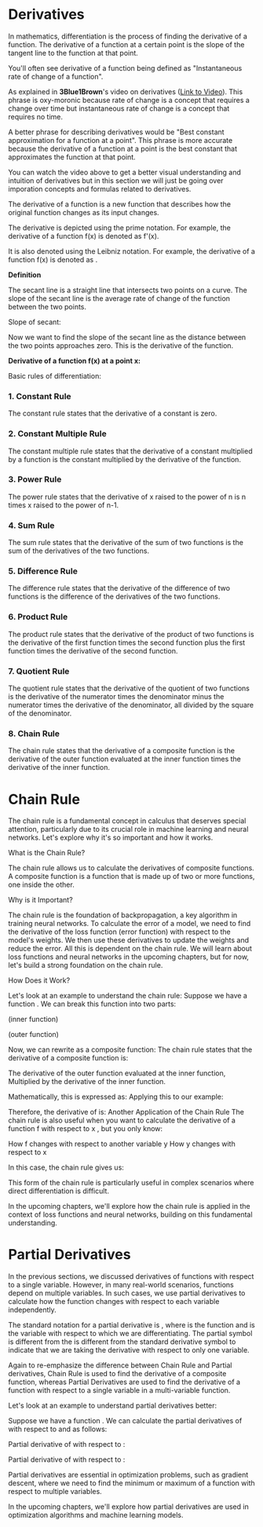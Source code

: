 # Derivatives

In mathematics, differentiation is the process of finding the derivative of a function. The derivative of a function at a certain point is the slope of the tangent line to the function at that point. 

You'll often see derivative of a function being defined as "Instantaneous rate of change of a function". 

As explained in **3Blue1Brown**'s video on derivatives ([Link to Video](https://youtu.be/9vKqVkMQHKk)). This phrase is oxy-moronic because rate of change is a concept that requires a change over time but instantaneous rate of change is a concept that requires no time.

A better phrase for describing derivatives would be "Best constant approximation for a function at a point". This phrase is more accurate because the derivative of a function at a point is the best constant that approximates the function at that point.

You can watch the video above to get a better visual understanding and intuition of derivatives but in this section we will just be going over imporation concepts and formulas related to derivatives.

The derivative of a function is a new function that describes how the original function changes as its input changes.

The derivative is depicted using the prime notation. For example, the derivative of a function f(x) is denoted as f'(x).

It is also denoted using the Leibniz notation. For example, the derivative of a function f(x) is denoted as <InlineMath math="\frac{df}{dx}" />.

**Definition**

The secant line is a straight line that intersects two points on a curve. The slope of the secant line is the average rate of change of the function between the two points.

Slope of secant:
<BlockMath math="\frac{f(x+h)-f(x)}{h}" />

Now we want to find the slope of the secant line as the distance between the two points approaches zero. This is the derivative of the function.

**Derivative of a function f(x) at a point x:**
<BlockMath math="\lim_{h \to 0} \frac{f(x+h)-f(x)}{h}" />

<PlayButton graphicId="DerivativesGraphic" />

Basic rules of differentiation:

### 1. Constant Rule

The constant rule states that the derivative of a constant is zero.

<BlockMath math="\frac{d}{dx}(c) = 0"/>

### 2. Constant Multiple Rule

The constant multiple rule states that the derivative of a constant multiplied by a function is the constant multiplied by the derivative of the function.

<BlockMath math="\frac{d}{dx}(cf(x)) = c\frac{d}{dx}(f(x))"/>

### 3. Power Rule

The power rule states that the derivative of x raised to the power of n is n times x raised to the power of n-1.

<BlockMath math="\frac{d}{dx}(x^n) = nx^{n-1}"/>

### 4. Sum Rule

The sum rule states that the derivative of the sum of two functions is the sum of the derivatives of the two functions.

<BlockMath math="\frac{d}{dx}[f(x) + g(x)] = \frac{d}{dx}(f(x)) + \frac{d}{dx}(g(x))"/>

### 5. Difference Rule

The difference rule states that the derivative of the difference of two functions is the difference of the derivatives of the two functions.

<BlockMath math="\frac{d}{dx}[f(x) - g(x)] = \frac{d}{dx}(f(x)) - \frac{d}{dx}(g(x))"/>

### 6. Product Rule

The product rule states that the derivative of the product of two functions is the derivative of the first function times the second function plus the first function times the derivative of the second function.

<BlockMath math="\frac{d}{dx}[f(x)g(x)] = f'(x)g(x) + f(x)g'(x)"/>

### 7. Quotient Rule

The quotient rule states that the derivative of the quotient of two functions is the derivative of the numerator times the denominator minus the numerator times the derivative of the denominator, all divided by the square of the denominator.

<BlockMath math="\frac{d}{dx}\left[\frac{f(x)}{g(x)}\right] = \frac{f'(x)g(x) - f(x)g'(x)}{(g(x))^2}"/>

### 8. Chain Rule

The chain rule states that the derivative of a composite function is the derivative of the outer function evaluated at the inner function times the derivative of the inner function.

<BlockMath math="\frac{d}{dx}f[g(x))] = f'[g(x)]g'(x)"/>

# Chain Rule

The chain rule is a fundamental concept in calculus that deserves special attention, particularly due to its crucial role in machine learning and neural networks. Let's explore why it's so important and how it works.

What is the Chain Rule?

The chain rule allows us to calculate the derivatives of composite functions. A composite function is a function that is made up of two or more functions, one inside the other.

Why is it Important?

The chain rule is the foundation of backpropagation, a key algorithm in training neural networks. To calculate the error of a model, we need to find the derivative of the loss function (error function) with respect to the model's weights. We then use these derivatives to update the weights and reduce the error. All this is dependent on the chain rule.
We will learn about loss functions and neural networks in the upcoming chapters, but for now, let's build a strong foundation on the chain rule.

How Does it Work?

Let's look at an example to understand the chain rule:
Suppose we have a function <InlineMath math="f(x) = (x^2 + 1)^3" />. We can break this function into two parts:

<InlineMath math="g(x) = x^2 + 1" /> (inner function)

<InlineMath math="h(x) = x^3" /> (outer function)

Now, we can rewrite <InlineMath math="f(x)" /> as a composite function: <InlineMath math="f(x) = h(g(x))" />
The chain rule states that the derivative of a composite function is:

The derivative of the outer function evaluated at the inner function,
Multiplied by the derivative of the inner function.

Mathematically, this is expressed as:
<BlockMath math="f'(x) = h'(g(x)) \cdot g'(x)" />
Applying this to our example:


<InlineMath math="h'(x) = 3x^2" />


<InlineMath math="g'(x) = 2x" />


Therefore, the derivative of <InlineMath math="f(x) = (x^2 + 1)^3" /> is:
<BlockMath math="\frac{d}{dx}[(x^2 + 1)^3] = 3(x^2 + 1)^2 \cdot 2x = 6x(x^2 + 1)^2" />
Another Application of the Chain Rule
The chain rule is also useful when you want to calculate the derivative of a function f with respect to x <InlineMath math="\left(\frac{df}{dx}\right)" />, but you only know:

How f changes with respect to another variable y <InlineMath math="\left(\frac{df}{dy}\right)" />
How y changes with respect to x <InlineMath math="\left(\frac{dy}{dx}\right)" />

In this case, the chain rule gives us:
<BlockMath math="\frac{df}{dx} = \frac{df}{dy} \cdot \frac{dy}{dx}" />

This form of the chain rule is particularly useful in complex scenarios where direct differentiation is difficult.

In the upcoming chapters, we'll explore how the chain rule is applied in the context of loss functions and neural networks, building on this fundamental understanding.

<PlayButton graphicId="ChainRuleGraphic"/>

# Partial Derivatives

In the previous sections, we discussed derivatives of functions with respect to a single variable. However, in many real-world scenarios, functions depend on multiple variables. In such cases, we use partial derivatives to calculate how the function changes with respect to each variable independently.

The standard notation for a partial derivative is <InlineMath math="\frac{\partial f}{\partial x}" />, where <InlineMath math="f" /> is the function and <InlineMath math="x" /> is the variable with respect to which we are differentiating. The partial symbol is different from the 
is different from the standard derivative symbol <InlineMath math="\frac{d}{dx}" /> to indicate that we are taking the derivative with respect to only one variable.

Again to re-emphasize the difference between Chain Rule and Partial derivatives, Chain Rule is used to find the derivative of a composite function, whereas Partial Derivatives are used to find the derivative of a function with respect to a single variable in a multi-variable function.

Let's look at an example to understand partial derivatives better:

Suppose we have a function <InlineMath math="f(x, y) = x^2 + 2y" />. We can calculate the partial derivatives of <InlineMath math="f" /> with respect to <InlineMath math="x" /> and <InlineMath math="y" /> as follows:

Partial derivative of <InlineMath math="f" /> with respect to <InlineMath math="x" />:

<BlockMath math="\frac{\partial f}{\partial x} = \frac{\partial}{\partial x}(x^2 + 2y) = 2x" />

Partial derivative of <InlineMath math="f" /> with respect to <InlineMath math="y" />:

<BlockMath math="\frac{\partial f}{\partial y} = \frac{\partial}{\partial y}(x^2 + 2y) = 2" />

Partial derivatives are essential in optimization problems, such as gradient descent, where we need to find the minimum or maximum of a function with respect to multiple variables.

In the upcoming chapters, we'll explore how partial derivatives are used in optimization algorithms and machine learning models.

<PlayButton graphicId="PartialDerivativeGraphic" />
